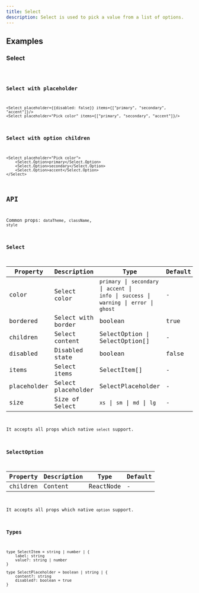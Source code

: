 ```yaml
---
title: Select
description: Select is used to pick a value from a list of options.
---
```


## Examples

### Select
<code src="./demo/basic.tsx" />

### Select with placeholder
```tsx live
<Select placeholder={{disabled: false}} items={["primary", "secondary", "accent"]}/>
<Select placeholder="Pick color" items={["primary", "secondary", "accent"]}/>
```

### Select with option children
```tsx live
<Select placeholder="Pick color">
    <Select.Option>primary</Select.Option>
    <Select.Option>secondary</Select.Option>
    <Select.Option>accent</Select.Option>
</Select>
```


## API

Common props: `dataTheme`, `className`, `style`

### Select

| Property | Description | Type | Default |
| --- | --- | --- | --- |
| color | Select color | `primary` \| `secondary` \| `accent` \| <br/> `info` \| `success` \| `warning` \| `error` \| <br/> `ghost` | - |
| bordered | Select with border | boolean | true |
| children | Select content | SelectOption \| SelectOption[] | - |
| disabled | Disabled state | boolean | false |
| items | Select items | SelectItem[] | - |
| placeholder | Select placeholder | SelectPlaceholder | - |
| size | Size of Select | `xs` \| `sm` \| `md` \| `lg` | - |

It accepts all props which native `select` support.

### SelectOption

| Property | Description | Type | Default |
| --- | --- | --- | --- |
| children | Content | ReactNode | - |

It accepts all props which native `option` support.

### Types
```tsx
type SelectItem = string | number | {
    label: string
    value?: string | number
}

type SelectPlaceholder = boolean | string | {
    content?: string
    disabled?: boolean = true
}

```
